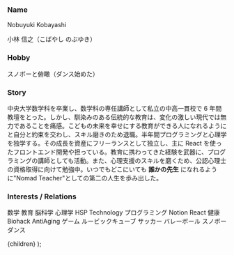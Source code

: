 
### Name

Nobuyuki Kobayashi

小林 信之（こばやし のぶゆき）

### Hobby

スノボーと俯瞰（ダンス始めた）

### Story

中央大学数学科を卒業し、数学科の専任講師として私立の中高一貫校で 6 年間教壇をとった。しかし、馴染みのある伝統的な教育は、変化の激しい現代では無力であることを痛感。こどもの未来を幸せにする教育ができる人になれるようにと自分と約束を交わし、スキル磨きのため退職。半年間プログラミングと心理学を独学する。その成長を資産にフリーランスとして独立し、主に React を使ったフロントエンド開発や担っている。教育に携わってきた経験を武器に、プログラミングの講師としても活動。また、心理支援のスキルを磨くため、公認心理士の資格取得に向けて勉強中。いつでもどこにいても **誰かの先生** になれるように"Nomad Teacher"としての第二の人生を歩み出した。

### Interests / Relations

数学
教育
脳科学
心理学
HSP
Technology
プログラミング
Notion
React
健康
Biohack
AntiAging
ゲーム
ルービックキューブ
サッカー
バレーボール
スノボー
ダンス

  <ProfilesMdxWrapper>{children}</ProfilesMdxWrapper>
);
